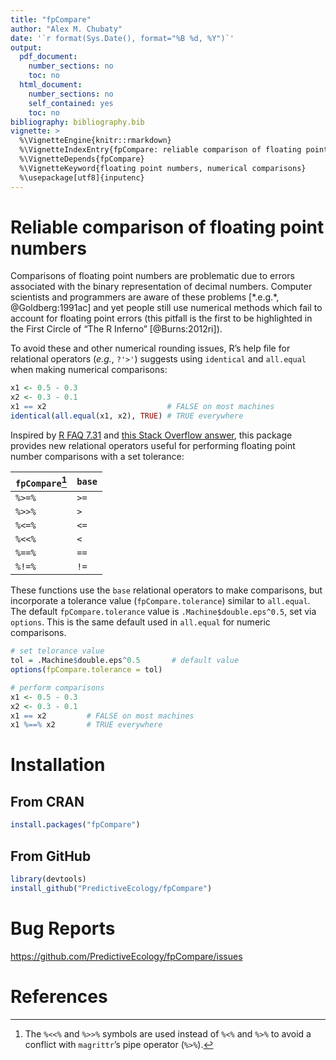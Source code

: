 ---
title: "fpCompare"
author: "Alex M. Chubaty"
date: '`r format(Sys.Date(), format="%B %d, %Y")`'
output:
  pdf_document:
    number_sections: no
    toc: no
  html_document:
    number_sections: no
    self_contained: yes
    toc: no
bibliography: bibliography.bib
vignette: >
  %\VignetteEngine{knitr::rmarkdown}
  %\VignetteIndexEntry{fpCompare: reliable comparison of floating point numbers}
  %\VignetteDepends{fpCompare}
  %\VignetteKeyword{floating point numbers, numerical comparisons}
  %\usepackage[utf8]{inputenc}
---

# Reliable comparison of floating point numbers
Comparisons of floating point numbers are problematic due to errors associated with the binary representation of decimal numbers. Computer scientists and programmers are aware of these problems [*.e.g.*, @Goldberg:1991ac] and yet people still use numerical methods which fail to account for floating point errors (this pitfall is the first to be highlighted in the First Circle of "The R Inferno" [@Burns:2012ri]).

To avoid these and other numerical rounding issues, R's help file for relational operators (*e.g.*, `?'>'`) suggests using `identical` and `all.equal` when making numerical comparisons:

```r
x1 <- 0.5 - 0.3
x2 <- 0.3 - 0.1
x1 == x2                           # FALSE on most machines
identical(all.equal(x1, x2), TRUE) # TRUE everywhere
```

Inspired by [R FAQ 7.31](http://cran.r-project.org/doc/FAQ/R-FAQ.html#Why-doesn_0027t-R-think-these-numbers-are-equal_003f) and [this Stack Overflow answer](http://stackoverflow.com/a/2769618/1380598), this package provides new relational operators useful for performing floating point number comparisons with a set tolerance:

**`fpCompare`**[^1] | **`base`**
--------------------|-----------
`%>=%`              | `>=`
`%>>%`              | `>`
`%<=%`              | `<=`
`%<<%`              | `<`
`%==%`              | `==`
`%!=%`              | `!=`

These functions use the `base` relational operators to make comparisons, but incorporate a tolerance value (`fpCompare.tolerance`) similar to `all.equal`. The default `fpCompare.tolerance` value is `.Machine$double.eps^0.5`, set via `options`. This is the same default used in `all.equal` for numeric comparisons.

```r
# set telorance value
tol = .Machine$double.eps^0.5       # default value
options(fpCompare.tolerance = tol)

# perform comparisons
x1 <- 0.5 - 0.3
x2 <- 0.3 - 0.1
x1 == x2         # FALSE on most machines
x1 %==% x2       # TRUE everywhere
```

[^1]: The `%<<%` and `%>>%` symbols are used instead of `%<%` and `%>%` to avoid a conflict with `magrittr`'s pipe operator (`%>%`).

\newpage

# Installation

## From CRAN

```r
install.packages("fpCompare")
```

## From GitHub

```r
library(devtools)
install_github("PredictiveEcology/fpCompare")
```

# Bug Reports

[https://github.com/PredictiveEcology/fpCompare/issues](https://github.com/PredictiveEcology/fpCompare/issues)

# References
